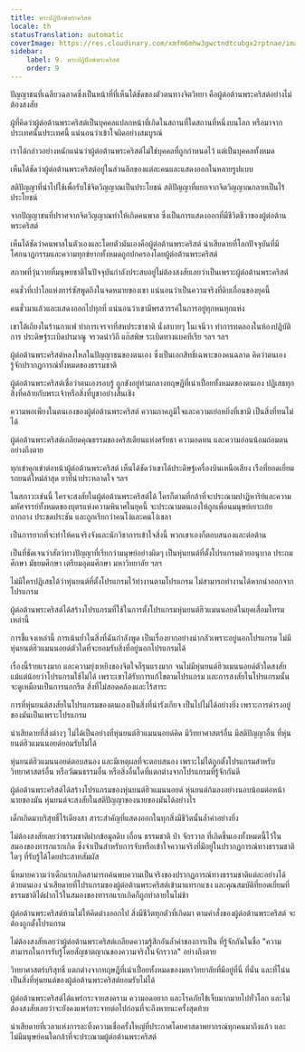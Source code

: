 ```yaml
---
title: พระปฏิปักษ์พระคริสต์
locale: th
statusTranslation: automatic
coverImage: https://res.cloudinary.com/xmfm6mhw3gwctndtcubgx2rptnae/image/upload/v1741354419/small_cover_la_gran_rebelion_28716e29d2.webp
sidebar:
    label: 9. พระปฏิปักษ์พระคริสต์
    order: 9
---
```

ปัญญาชนที่เฉลียวฉลาดซึ่งเป็นหน้าที่ที่เห็นได้ชัดของตัวตนทางจิตวิทยา คือผู้ต่อต้านพระคริสต์อย่างไม่ต้องสงสัย

ผู้ที่คิดว่าผู้ต่อต้านพระคริสต์เป็นบุคคลแปลกหน้าที่เกิดในสถานที่ใดสถานที่หนึ่งบนโลก หรือมาจากประเทศนั้นประเทศนี้ แน่นอนว่าเข้าใจผิดอย่างสมบูรณ์

เราได้กล่าวอย่างหนักแน่นว่าผู้ต่อต้านพระคริสต์ไม่ใช่บุคคลที่ถูกกำหนดไว้ แต่เป็นบุคคลทั้งหมด

เห็นได้ชัดว่าผู้ต่อต้านพระคริสต์อยู่ในส่วนลึกของแต่ละคนและแสดงออกในหลายรูปแบบ

สติปัญญาที่นำไปใช้เพื่อรับใช้จิตวิญญาณเป็นประโยชน์ สติปัญญาที่แยกจากจิตวิญญาณกลายเป็นไร้ประโยชน์

จากปัญญาชนที่ปราศจากจิตวิญญาณทำให้เกิดคนพาล ซึ่งเป็นการแสดงออกที่มีชีวิตชีวาของผู้ต่อต้านพระคริสต์

เห็นได้ชัดว่าคนพาลในตัวเองและโดยตัวมันเองคือผู้ต่อต้านพระคริสต์ น่าเสียดายที่โลกปัจจุบันที่มีโศกนาฏกรรมและความทุกข์ยากทั้งหมดถูกปกครองโดยผู้ต่อต้านพระคริสต์

สภาพที่วุ่นวายที่มนุษยชาติในปัจจุบันกำลังประสบอยู่ไม่ต้องสงสัยเลยว่าเป็นเพราะผู้ต่อต้านพระคริสต์

คนชั่วที่เปาโลแห่งทาร์ซัสพูดถึงในจดหมายของเขา แน่นอนว่าเป็นความจริงที่ดิบเถื่อนของยุคนี้

คนชั่วมาแล้วและแสดงออกไปทุกที่ แน่นอนว่าเขามีพรสวรรค์ในการอยู่ทุกหนทุกแห่ง

เขาโต้เถียงในร้านกาแฟ ทำการเจรจาที่สหประชาชาติ นั่งสบายๆ ในเจนีวา ทำการทดลองในห้องปฏิบัติการ ประดิษฐ์ระเบิดปรมาณู จรวดนำวิถี แก๊สพิษ ระเบิดทางแบคทีเรีย ฯลฯ ฯลฯ

ผู้ต่อต้านพระคริสต์หลงใหลในปัญญาชนของตนเอง ซึ่งเป็นเอกสิทธิ์เฉพาะของคนฉลาด คิดว่าตนเองรู้จักปรากฏการณ์ทั้งหมดของธรรมชาติ

ผู้ต่อต้านพระคริสต์เชื่อว่าตนเองรอบรู้ ถูกขังอยู่ท่ามกลางทฤษฎีที่เน่าเปื่อยทั้งหมดของตนเอง ปฏิเสธทุกสิ่งที่คล้ายกับพระเจ้าหรือสิ่งที่บูชาอย่างสิ้นเชิง

ความพอเพียงในตนเองของผู้ต่อต้านพระคริสต์ ความภาคภูมิใจและความเย่อหยิ่งที่เขามี เป็นสิ่งที่ทนไม่ได้

ผู้ต่อต้านพระคริสต์เกลียดคุณธรรมของคริสเตียนแห่งศรัทธา ความอดทน และความอ่อนน้อมถ่อมตนอย่างถึงตาย

ทุกเข่าคุกเข่าต่อหน้าผู้ต่อต้านพระคริสต์ เห็นได้ชัดว่าเขาได้ประดิษฐ์เครื่องบินเหนือเสียง เรือที่ยอดเยี่ยม รถยนต์ใหม่ล่าสุด ยาที่น่าประหลาดใจ ฯลฯ

ในสภาวะเช่นนี้ ใครจะสงสัยในผู้ต่อต้านพระคริสต์ได้ ใครก็ตามที่กล้าที่จะประณามปาฏิหาริย์และความมหัศจรรย์ทั้งหมดของบุตรแห่งความพินาศในยุคนี้ จะประณามตนเองให้ถูกเพื่อนมนุษย์เยาะเย้ย ถากถาง ประชดประชัน และถูกเรียกว่าคนโง่และคนโง่เขลา

เป็นการยากที่จะทำให้คนจริงจังและนักวิชาการเข้าใจสิ่งนี้ พวกเขาเองก็ตอบสนองและต่อต้าน

เป็นที่ชัดเจนว่าสัตว์ทางปัญญาที่เรียกว่ามนุษย์อย่างผิดๆ เป็นหุ่นยนต์ที่ตั้งโปรแกรมด้วยอนุบาล ประถมศึกษา มัธยมศึกษา เตรียมอุดมศึกษา มหาวิทยาลัย ฯลฯ

ไม่มีใครปฏิเสธได้ว่าหุ่นยนต์ที่ตั้งโปรแกรมไว้ทำงานตามโปรแกรม ไม่สามารถทำงานได้หากนำออกจากโปรแกรม

ผู้ต่อต้านพระคริสต์ได้สร้างโปรแกรมที่ใช้ในการตั้งโปรแกรมหุ่นยนต์ฮิวแมนนอยด์ในยุคเสื่อมโทรมเหล่านี้

การชี้แจงเหล่านี้ การเน้นย้ำในสิ่งที่ฉันกำลังพูด เป็นเรื่องยากอย่างน่ากลัวเพราะอยู่นอกโปรแกรม ไม่มีหุ่นยนต์ฮิวแมนนอยด์ตัวใดที่จะยอมรับสิ่งที่อยู่นอกโปรแกรมได้

เรื่องนี้ร้ายแรงมาก และความยุ่งเหยิงของจิตใจก็รุนแรงมาก จนไม่มีหุ่นยนต์ฮิวแมนนอยด์ตัวใดสงสัยแม้แต่น้อยว่าโปรแกรมใช้ไม่ได้ เพราะเขาได้รับการแก้ไขตามโปรแกรม และการสงสัยในโปรแกรมนั้นจะดูเหมือนเป็นการนอกรีต สิ่งที่ไม่สอดคล้องและไร้สาระ

การที่หุ่นยนต์สงสัยในโปรแกรมของตนเองเป็นสิ่งที่น่ารังเกียจ เป็นไปไม่ได้อย่างยิ่ง เพราะการดำรงอยู่ของมันเป็นเพราะโปรแกรม

น่าเสียดายที่สิ่งต่างๆ ไม่ได้เป็นอย่างที่หุ่นยนต์ฮิวแมนนอยด์คิด มีวิทยาศาสตร์อื่น มีสติปัญญาอื่น ที่หุ่นยนต์ฮิวแมนนอยด์ยอมรับไม่ได้

หุ่นยนต์ฮิวแมนนอยด์ตอบสนอง และมีเหตุผลที่จะตอบสนอง เพราะไม่ได้ถูกตั้งโปรแกรมสำหรับวิทยาศาสตร์อื่น หรือวัฒนธรรมอื่น หรือสิ่งอื่นใดที่แตกต่างจากโปรแกรมที่รู้จักกันดี

ผู้ต่อต้านพระคริสต์ได้สร้างโปรแกรมของหุ่นยนต์ฮิวแมนนอยด์ หุ่นยนต์ก้มลงอย่างนอบน้อมต่อหน้านายของมัน หุ่นยนต์จะสงสัยในสติปัญญาของนายของมันได้อย่างไร

เด็กเกิดมาบริสุทธิ์ไร้เดียงสา สาระสำคัญที่แสดงออกในทุกสิ่งมีชีวิตนั้นล้ำค่าอย่างยิ่ง

ไม่ต้องสงสัยเลยว่าธรรมชาติฝากข้อมูลดิบ เถื่อน ธรรมชาติ ป่า จักรวาล ที่เกิดขึ้นเองทั้งหมดนี้ไว้ในสมองของทารกแรกเกิด ซึ่งจำเป็นสำหรับการจับหรือเข้าใจความจริงที่มีอยู่ในปรากฏการณ์ทางธรรมชาติใดๆ ที่รับรู้ได้โดยประสาทสัมผัส

นี่หมายความว่าเด็กแรกเกิดสามารถค้นพบความเป็นจริงของปรากฏการณ์ทางธรรมชาติแต่ละอย่างได้ด้วยตนเอง น่าเสียดายที่โปรแกรมของผู้ต่อต้านพระคริสต์เข้ามาแทรกแซง และคุณสมบัติที่ยอดเยี่ยมที่ธรรมชาติได้ฝากไว้ในสมองของทารกแรกเกิดก็ถูกทำลายในไม่ช้า

ผู้ต่อต้านพระคริสต์ห้ามไม่ให้คิดต่างออกไป สิ่งมีชีวิตทุกตัวที่เกิดมา ตามคำสั่งของผู้ต่อต้านพระคริสต์ จะต้องถูกตั้งโปรแกรม

ไม่ต้องสงสัยเลยว่าผู้ต่อต้านพระคริสต์เกลียดความรู้สึกอันล้ำค่าของการเป็น ที่รู้จักกันในชื่อ "ความสามารถในการรับรู้โดยสัญชาตญาณของความจริงในจักรวาล" อย่างถึงตาย

วิทยาศาสตร์บริสุทธิ์ แตกต่างจากทฤษฎีที่เน่าเปื่อยทั้งหมดของมหาวิทยาลัยที่มีอยู่ที่นี่ ที่นั่น และที่โน่น เป็นสิ่งที่หุ่นยนต์ของผู้ต่อต้านพระคริสต์ยอมรับไม่ได้

ผู้ต่อต้านพระคริสต์ได้แพร่กระจายสงคราม ความอดอยาก และโรคภัยไข้เจ็บมากมายไปทั่วโลก และไม่ต้องสงสัยเลยว่าจะยังคงแพร่กระจายต่อไปก่อนที่จะถึงหายนะครั้งสุดท้าย

น่าเสียดายที่เวลาแห่งการละทิ้งความเชื่อครั้งใหญ่ที่ประกาศโดยศาสดาพยากรณ์ทุกคนมาถึงแล้ว และไม่มีมนุษย์คนใดกล้าที่จะประณามผู้ต่อต้านพระคริสต์

